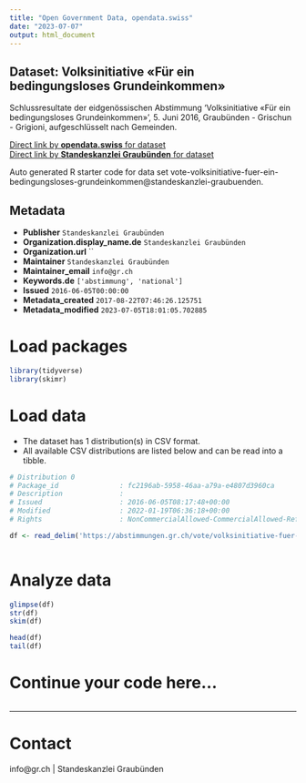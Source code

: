 ```yaml
---
title: "Open Government Data, opendata.swiss"
date: "2023-07-07"
output: html_document
---
```


## Dataset: Volksinitiative «Für ein bedingungsloses Grundeinkommen»

Schlussresultate der eidgenössischen Abstimmung 'Volksinitiative «Für ein bedingungsloses Grundeinkommen»', 5. Juni 2016, Graubünden - Grischun - Grigioni, aufgeschlüsselt nach Gemeinden.

[Direct link by **opendata.swiss** for dataset](https://opendata.swiss/de/dataset/volksinitiative-fur-ein-bedingungsloses-grundeinkommen)<br>
[Direct link by **Standeskanzlei Graubünden** for dataset](https://abstimmungen.gr.ch/vote/volksinitiative-fuer-ein-bedingungsloses-grundeinkommen/data)

Auto generated R starter code for data set vote-volksinitiative-fuer-ein-bedingungsloses-grundeinkommen@standeskanzlei-graubuenden.

## Metadata

- **Publisher** `Standeskanzlei Graubünden`
- **Organization.display_name.de** `Standeskanzlei Graubünden`
- **Organization.url** ``
- **Maintainer** `Standeskanzlei Graubünden`
- **Maintainer_email** `info@gr.ch`
- **Keywords.de** `['abstimmung', 'national']`
- **Issued** `2016-06-05T00:00:00`
- **Metadata_created** `2017-08-22T07:46:26.125751`
- **Metadata_modified** `2023-07-05T18:01:05.702885`


# Load packages

```r

library(tidyverse)
library(skimr)

```

# Load data

-   The dataset has 1 distribution(s) in CSV format.
-   All available CSV distributions are listed below and can be read into a tibble.

```r

# Distribution 0
# Package_id               : fc2196ab-5958-46aa-a79a-e4807d3960ca
# Description              : 
# Issued                   : 2016-06-05T08:17:48+00:00
# Modified                 : 2022-01-19T06:36:18+00:00
# Rights                   : NonCommercialAllowed-CommercialAllowed-ReferenceRequired

df <- read_delim('https://abstimmungen.gr.ch/vote/volksinitiative-fuer-ein-bedingungsloses-grundeinkommen/data-csv')



```

# Analyze data

```r

glimpse(df)
str(df)
skim(df)

head(df)
tail(df)

```

# Continue your code here...

```r

```

------------------------------------------------------------------------

# Contact

info@gr.ch | Standeskanzlei Graubünden
